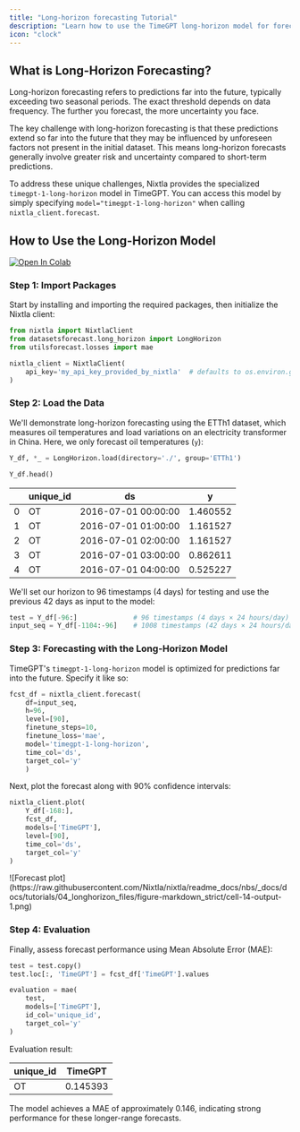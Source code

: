 ```yaml
---
title: "Long-horizon forecasting Tutorial"
description: "Learn how to use the TimeGPT long-horizon model for forecasting far into the future with Nixtla client."
icon: "clock"
---
```



## What is Long-Horizon Forecasting?

Long-horizon forecasting refers to predictions far into the future, typically exceeding two seasonal periods.
The exact threshold depends on data frequency. The further you forecast, the more uncertainty you face.

The key challenge with long-horizon forecasting is that these predictions extend so far into the future that they may be influenced by unforeseen factors not present in the initial dataset. This means long-horizon forecasts generally involve greater risk and uncertainty compared to short-term predictions.

To address these unique challenges, Nixtla provides the specialized `timegpt-1-long-horizon` model in TimeGPT. You can access this model by simply specifying `model="timegpt-1-long-horizon"` when calling `nixtla_client.forecast`.

## How to Use the Long-Horizon Model

[![Open In Colab](https://colab.research.google.com/assets/colab-badge.svg)](https://colab.research.google.com/github/Nixtla/nixtla/blob/main/nbs/docs/tutorials/04_longhorizon.ipynb)

### Step 1: Import Packages

Start by installing and importing the required packages, then initialize the Nixtla client:
```python
from nixtla import NixtlaClient
from datasetsforecast.long_horizon import LongHorizon
from utilsforecast.losses import mae

nixtla_client = NixtlaClient(
    api_key='my_api_key_provided_by_nixtla'  # defaults to os.environ.get("NIXTLA_API_KEY")
)
```

### Step 2: Load the Data

We'll demonstrate long-horizon forecasting using the ETTh1 dataset, which measures oil temperatures and load variations on an electricity transformer in China. Here, we only forecast oil temperatures (`y`):
```python
Y_df, *_ = LongHorizon.load(directory='./', group='ETTh1')

Y_df.head()
```

|       | unique_id   | ds                    | y          |
| ----- | ----------- | --------------------- | ---------- |
| 0     | OT          | 2016-07-01 00:00:00   | 1.460552   |
| 1     | OT          | 2016-07-01 01:00:00   | 1.161527   |
| 2     | OT          | 2016-07-01 02:00:00   | 1.161527   |
| 3     | OT          | 2016-07-01 03:00:00   | 0.862611   |
| 4     | OT          | 2016-07-01 04:00:00   | 0.525227   |



We'll set our horizon to 96 timestamps (4 days) for testing and use the previous 42 days as input to the model:

```python
test = Y_df[-96:]              # 96 timestamps (4 days × 24 hours/day)
input_seq = Y_df[-1104:-96]    # 1008 timestamps (42 days × 24 hours/day)
```

### Step 3: Forecasting with the Long-Horizon Model

TimeGPT's `timegpt-1-long-horizon` model is optimized for predictions far into the future. Specify it like so:

```python
fcst_df = nixtla_client.forecast(
    df=input_seq,
    h=96,
    level=[90],
    finetune_steps=10,
    finetune_loss='mae',
    model='timegpt-1-long-horizon',
    time_col='ds',
    target_col='y'
    )
```

Next, plot the forecast along with 90% confidence intervals:

```python
nixtla_client.plot(
    Y_df[-168:],
    fcst_df,
    models=['TimeGPT'],
    level=[90],
    time_col='ds',
    target_col='y'
)
```

<Frame caption="TimeGPT Long-Horizon Forecast with 90% Confidence Intervals">
  ![Forecast plot](https://raw.githubusercontent.com/Nixtla/nixtla/readme_docs/nbs/_docs/docs/tutorials/04_longhorizon_files/figure-markdown_strict/cell-14-output-1.png)
</Frame>


### Step 4: Evaluation

Finally, assess forecast performance using Mean Absolute Error (MAE):

```python
test = test.copy()
test.loc[:, 'TimeGPT'] = fcst_df['TimeGPT'].values

evaluation = mae(
    test,
    models=['TimeGPT'],
    id_col='unique_id',
    target_col='y'
)
```

Evaluation result:

| unique_id | TimeGPT  |
| --------- | -------- |
| OT        | 0.145393 |


The model achieves a MAE of approximately 0.146, indicating strong performance for these longer-range forecasts.